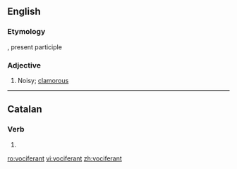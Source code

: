 ==English==

===Etymology===
{{etyl|la}} {{term|vociferans|lang=la}}, present participle

===Adjective===
{{en-adj}}

# Noisy; [[clamorous]]

----

==Catalan==

===Verb===
{{head|ca|verb form}}

# {{ca-verb form of|t=pres|m=ptc|vociferar}}

[[ro:vociferant]]
[[vi:vociferant]]
[[zh:vociferant]]